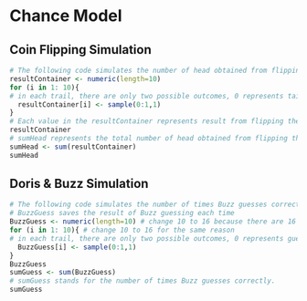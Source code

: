 # Chance Model

## Coin Flipping Simulation
```r
# The following code simulates the number of head obtained from flipping a coin 10 times. 
resultContainer <- numeric(length=10)
for (i in 1: 10){
# in each trail, there are only two possible outcomes, 0 represents tail and 1 represents head. 
  resultContainer[i] <- sample(0:1,1)
}
# Each value in the resultContainer represents result from flipping the coin each time, since one repetition contains 10 trails, there are 10 values in resultContainer. 
resultContainer
# sumHead represents the total number of head obtained from flipping the coin 10 times. 
sumHead <- sum(resultContainer)
sumHead
```

## Doris & Buzz Simulation
```r
# The following code simulates the number of times Buzz guesses correctly out of 16 trials
# BuzzGuess saves the result of Buzz guessing each time
BuzzGuess <- numeric(length=10) # change 10 to 16 because there are 16 trials in each repetition
for (i in 1: 10){ # change 10 to 16 for the same reason
# in each trail, there are only two possible outcomes, 0 represents guessing wrong and 1 represents guessing correctly 
  BuzzGuess[i] <- sample(0:1,1)
}
BuzzGuess
sumGuess <- sum(BuzzGuess)
# sumGuess stands for the number of times Buzz guesses correctly. 
sumGuess
```



